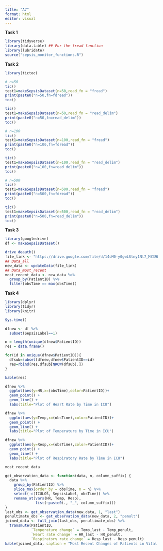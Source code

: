 ```yaml
---
title: "A7"
format: html
editor: visual
---
```


**Task 1**

```r
library(tidyverse)
library(data.table) ## For the fread function
library(lubridate)
source("sepsis_monitor_functions.R")
```

**Task 2**

```r
library(tictoc)

# n=50
tic()
test1=makeSepsisDataset(n=50,read_fn = "fread")
print(paste0("n=50,fn=fdread"))
toc()

tic()
test1=makeSepsisDataset(n=50,read_fn = "read_delim")
print(paste0("n=50,fn=read_delim"))
toc()

# n=100
tic()
test1=makeSepsisDataset(n=100,read_fn = "fread")
print(paste0("n=100,fn=fdread"))
toc()

tic()
test1=makeSepsisDataset(n=100,read_fn = "read_delim")
print(paste0("n=100,fn=read_delim"))
toc()

# n=500
tic()
test1=makeSepsisDataset(n=500,read_fn = "fread")
print(paste0("n=500,fn=fdread"))
toc()

tic()
test1=makeSepsisDataset(n=500,read_fn = "read_delim")
print(paste0("n=500,fn=read_delim"))
toc()

```

**Task 3**

```r
library(googledrive)
df <- makeSepsisDataset()

```

```r
drive_deauth()
file_link <- "https://drive.google.com/file/d/14oM0-y0gwLSlny1Nl7_MZ39WJReLRoow"
## Data_all
new_data <- updateData(file_link)
## Data_most_recent
most_recent_data <- new_data %>%
  group_by(PatientID) %>%
  filter(obsTime == max(obsTime))
```

**Task 4**

```r
library(dplyr)
library(tidyr)
library(knitr)

Sys.time()

dfnew <- df %>%
  subset(SepsisLabel==1)

n = length(unique(dfnew$PatientID))
res = data.frame()

for(id in unique(dfnew$PatientID)){
  dfsub=subset(dfnew,dfnew$PatientID==id)
  res=rbind(res,dfsub[NROW(dfsub),])
}

kable(res)

```

```r
dfnew %>%
  ggplot(aes(y=HR,x=(obsTime),color=PatientID))+
  geom_point() + 
  geom_line() + 
  labs(title="Plot of Heart Rate by Time in ICU")

dfnew %>%
  ggplot(aes(y=Temp,x=(obsTime),color=PatientID))+
  geom_point() + 
  geom_line() + 
  labs(title="Plot of Temperature by Time in ICU")

dfnew %>%
  ggplot(aes(y=Resp,x=(obsTime),color=PatientID))+
  geom_point() + 
  geom_line() + 
  labs(title="Plot of Respiratory Rate by Time in ICU")

most_recent_data

```

```r
get_observation_data <- function(data, n, column_suffix) {
  data %>%
    group_by(PatientID) %>%
    slice_max(order_by = obsTime, n = n) %>%
    select(-c(ICULOS, SepsisLabel, obsTime)) %>%
    rename_at(vars(HR, Temp, Resp),
              list(~paste0(., "_", column_suffix)))
}
last_obs <- get_observation_data(new_data, 1, "last")
penultimate_obs <- get_observation_data(new_data, 2, "penult")
joined_data <- full_join(last_obs, penultimate_obs) %>%
  transmute(PatientID,
            `Temperature change` = Temp_last - Temp_penult,
            `Heart rate change` = HR_last - HR_penult,
            `Respiratory rate change` = Resp_last - Resp_penult)
kable(joined_data, caption = "Most Recent Changes of Patients in Vital Stats")

```
